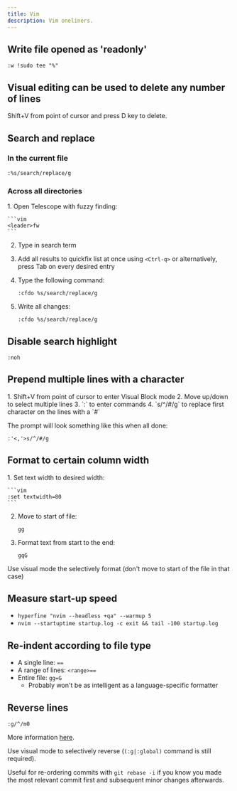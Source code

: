 ```yaml
---
title: Vim
description: Vim oneliners.
---
```


## Write file opened as 'readonly'

```vim
:w !sudo tee "%"
```

## Visual editing can be used to delete any number of lines
Shift+V from point of cursor and press D key to delete.

## Search and replace

### In the current file

```vim
:%s/search/replace/g
```

### Across all directories

<Steps>
1. Open Telescope with fuzzy finding: 

    ```vim
    <leader>fw
    ```

2. Type in search term
3. Add all results to quickfix list at once using `<Ctrl-q>` or alternatively, press Tab on every desired entry
4. Type the following command:

    ```vim
    :cfdo %s/search/replace/g
    ```

5. Write all changes:

    ```vim
    :cfdo %s/search/replace/g
    ```

</Steps>

## Disable search highlight

```vim
:noh
```

## Prepend multiple lines with a character

<Steps>
1. Shift+V from point of cursor to enter Visual Block mode
2. Move up/down to select multiple lines
3. `:` to enter commands
4. `s/^/#/g` to replace first character on the lines with a `#`
</Steps>

The prompt will look something like this when all done:

```vim
:'<,'>s/^/#/g
```

## Format to certain column width

<Steps>
1. Set text width to desired width:

    ```vim
    :set textwidth=80
    ```

2. Move to start of file:

    ```vim
    gg
    ```

3. Format text from start to the end:

    ```vim
    gqG
    ```

</Steps>

Use visual mode the selectively format (don't move to start of the file in that case)

## Measure start-up speed

* `hyperfine "nvim --headless +qa" --warmup 5`
* `nvim --startuptime startup.log -c exit && tail -100 startup.log`

## Re-indent according to file type

* A single line: `==`
* A range of lines: `<range>==`
* Entire file: `gg=G`
  * Probably won't be as intelligent as a language-specific formatter

## Reverse lines

```vim
:g/^/m0
```

More information [here](https://vimhelp.org/usr_12.txt.html#12.4).

Use visual mode to selectively reverse (`(:g|:global)` command is still required).

Useful for re-ordering commits with `git rebase -i` if you know you made the most relevant commit first and subsequent minor changes afterwards.
